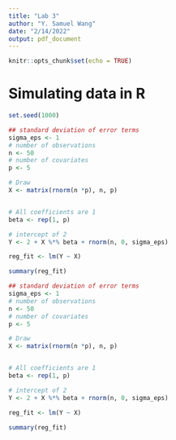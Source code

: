 ```yaml
---
title: "Lab 3"
author: "Y. Samuel Wang"
date: "2/14/2022"
output: pdf_document
---
```


```r
knitr::opts_chunk$set(echo = TRUE)
```

# Simulating data in R


```r
set.seed(1000)

## standard deviation of error terms 
sigma_eps <- 1
# number of observations
n <- 50
# number of covariates
p <- 5

# Draw 
X <- matrix(rnorm(n *p), n, p)


# All coefficients are 1
beta <- rep(1, p)

# intercept of 2
Y <- 2 + X %*% beta + rnorm(n, 0, sigma_eps)

reg_fit <- lm(Y ~ X)

summary(reg_fit)

```


```r

## standard deviation of error terms 
sigma_eps <- 1
# number of observations
n <- 50
# number of covariates
p <- 5

# Draw 
X <- matrix(rnorm(n *p), n, p)


# All coefficients are 1
beta <- rep(1, p)

# intercept of 2
Y <- 2 + X %*% beta + rnorm(n, 0, sigma_eps)

reg_fit <- lm(Y ~ X)

summary(reg_fit)

```